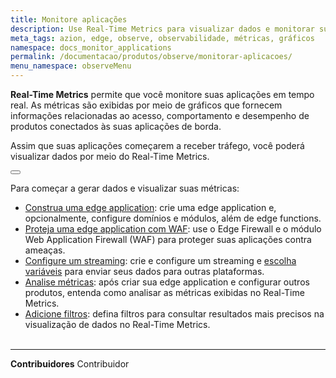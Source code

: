 ```yaml
---
title: Monitore aplicações
description: Use Real-Time Metrics para visualizar dados e monitorar suas aplicações.
meta_tags: azion, edge, observe, observabilidade, métricas, gráficos
namespace: docs_monitor_applications
permalink: /documentacao/produtos/observe/monitorar-aplicacoes/
menu_namespace: observeMenu
---
```



**Real-Time Metrics** permite que você monitore suas aplicações em tempo real. As métricas são exibidas por meio de gráficos que fornecem informações relacionadas ao acesso, comportamento e desempenho de produtos conectados às suas aplicações de borda.

Assim que suas aplicações começarem a receber tráfego, você poderá visualizar dados por meio do Real-Time Metrics.

<Button href="/pt/documentation/products/observe/real-time-metrics/" text="ir para referência de streaming de dados" variant="secondary" target="_blank"></Button>

Para começar a gerar dados e visualizar suas métricas:

- [Construa uma edge application](/pt-br/documentacao/produtos/guias/build/criar-uma-aplicacao/): crie uma edge application e, opcionalmente, configure domínios e módulos, além de edge functions.
- [Proteja uma edge application com WAF](/pt-br/documentacao/produtos/secure/proteja-aplicacao/): use o Edge Firewall e o módulo Web Application Firewall (WAF) para proteger suas aplicações contra ameaças.
- [Configure um streaming](/pt-br/documentacao/produtos/guias/como-usar-data-streaming/): crie e configure um streaming e [escolha variáveis](xxx) para enviar seus dados para outras plataformas.
- [Analise métricas](xxx): após criar sua edge application e configurar outros produtos, entenda como analisar as métricas exibidas no Real-Time Metrics.
- [Adicione filtros](xxx): defina filtros para consultar resultados mais precisos na visualização de dados no Real-Time Metrics.
<br /><br />
---


**Contribuidores** <ContributorList>Contribuidor</ContributorList>
